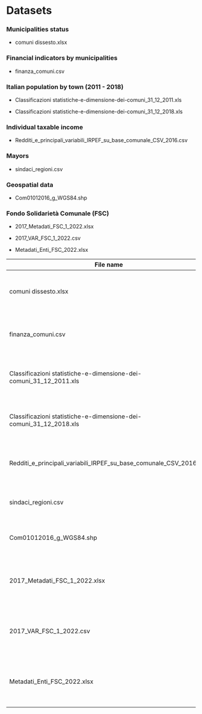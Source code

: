 # Datasets

### Municipalities status

-   comuni dissesto.xlsx

### Financial indicators by municipalities

-   finanza_comuni.csv

### Italian population by town (2011 - 2018)

-   Classificazioni statistiche-e-dimensione-dei-comuni_31_12_2011.xls

-   Classificazioni statistiche-e-dimensione-dei-comuni_31_12_2018.xls

### Individual taxable income

-   Redditi_e\_principali_variabili_IRPEF_su_base_comunale_CSV_2016.csv

### Mayors

-   sindaci_regioni.csv

### Geospatial data

-   Com01012016_g\_WGS84.shp

### Fondo Solidarietà Comunale (FSC)

-   2017_Metadati_FSC_1\_2022.xlsx

-   2017_VAR_FSC_1\_2022.csv

-   Metadati_Enti_FSC_2022.xlsx

+---------------------------------------------------------------------+----------------------------------------------+---------------------------------------------------------------------------------------------------------------------------------------+
| File name                                                           | Subject                                      | Source                                                                                                                                |
+=====================================================================+==============================================+=======================================================================================================================================+
| comuni dissesto.xlsx                                                | **Municipalities status**                    | Ministero dell'Interno                                                                                                                |
|                                                                     |                                              |                                                                                                                                       |
|                                                                     |                                              | <https://dait.interno.gov.it/documenti/circ-020-finloc-29-10-2020.pdf>, later converted in .xlsx file                                 |
+---------------------------------------------------------------------+----------------------------------------------+---------------------------------------------------------------------------------------------------------------------------------------+
| finanza_comuni.csv                                                  | **Financial Indicators by municipalities**   | Istat                                                                                                                                 |
|                                                                     |                                              |                                                                                                                                       |
|                                                                     |                                              | <http://dati.statistiche-pa.it/FileView2.aspx?IDFile=caba3661-baa3-41c5-a603-aade503dd188>                                            |
+---------------------------------------------------------------------+----------------------------------------------+---------------------------------------------------------------------------------------------------------------------------------------+
| Classificazioni statistiche-e-dimensione-dei-comuni_31_12_2011.xls  | **Italian Population by town (2011 - 2018)** | Istat                                                                                                                                 |
|                                                                     |                                              |                                                                                                                                       |
|                                                                     |                                              | <https://www.istat.it/storage/codici-unita-amministrative/Classificazioni-statistiche-Anni_2008-2011.zip>                             |
+---------------------------------------------------------------------+----------------------------------------------+---------------------------------------------------------------------------------------------------------------------------------------+
| Classificazioni statistiche-e-dimensione-dei-comuni_31_12_2018.xls  | **Italian Population by town (2011 - 2018)** | Istat                                                                                                                                 |
|                                                                     |                                              |                                                                                                                                       |
|                                                                     |                                              | <https://www.istat.it/storage/codici-unita-amministrative/Classificazioni-statistiche-Anni_2017-2022.zip>                             |
+---------------------------------------------------------------------+----------------------------------------------+---------------------------------------------------------------------------------------------------------------------------------------+
| Redditi_e\_principali_variabili_IRPEF_su_base_comunale_CSV_2016.csv | **Individual Taxable Income**                | Open Data - Ministero dell'Economia e delle Finanze                                                                                   |
|                                                                     |                                              |                                                                                                                                       |
|                                                                     |                                              | <https://www1.finanze.gov.it/finanze/analisi_stat/public/index.php?opendata=yes>                                                      |
+---------------------------------------------------------------------+----------------------------------------------+---------------------------------------------------------------------------------------------------------------------------------------+
| sindaci_regioni.csv                                                 | **Mayors**                                   | Open Data - Dipartimento per gli Affari Interni e Territoriali                                                                        |
|                                                                     |                                              |                                                                                                                                       |
|                                                                     |                                              | <https://dait.interno.gov.it/documenti/ammcom.csv>                                                                                    |
+---------------------------------------------------------------------+----------------------------------------------+---------------------------------------------------------------------------------------------------------------------------------------+
| Com01012016_g\_WGS84.shp                                            | **Geospatial Data**                          | Istat                                                                                                                                 |
|                                                                     |                                              |                                                                                                                                       |
|                                                                     |                                              | <https://www.istat.it/it/archivio/222527>                                                                                             |
+---------------------------------------------------------------------+----------------------------------------------+---------------------------------------------------------------------------------------------------------------------------------------+
| 2017_Metadati_FSC_1\_2022.xlsx                                      | **Fondo Solidarietà Comunale (FSC)**         | OpenCivitas                                                                                                                           |
|                                                                     |                                              |                                                                                                                                       |
|                                                                     |                                              | <https://www.opencivitas.it/it/dataset/2017-comuni-delle-regioni-statuto-ordinario-%E2%80%93-fondo-di-solidariet%C3%A0-comunale>      |
+---------------------------------------------------------------------+----------------------------------------------+---------------------------------------------------------------------------------------------------------------------------------------+
| 2017_VAR_FSC_1\_2022.csv                                            | **Fondo Solidarietà Comunale (FSC)**         | OpenCivitas                                                                                                                           |
|                                                                     |                                              |                                                                                                                                       |
|                                                                     |                                              | <https://www.opencivitas.it/it/dataset/2017-comuni-delle-regioni-statuto-ordinario-%E2%80%93-fondo-di-solidariet%C3%A0-comunale-2022> |
+---------------------------------------------------------------------+----------------------------------------------+---------------------------------------------------------------------------------------------------------------------------------------+
| Metadati_Enti_FSC_2022.xlsx                                         | **Fondo Solidarietà Comunale (FSC)**         | OpenCivitas                                                                                                                           |
|                                                                     |                                              |                                                                                                                                       |
|                                                                     |                                              | <https://www.opencivitas.it/it/dataset/2017-comuni-delle-regioni-statuto-ordinario-%E2%80%93-fondo-di-solidariet%C3%A0-comunale-2022> |
+---------------------------------------------------------------------+----------------------------------------------+---------------------------------------------------------------------------------------------------------------------------------------+

### 
